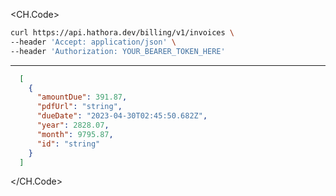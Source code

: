 
<CH.Code>
```bash Example Request
curl https://api.hathora.dev/billing/v1/invoices \
--header 'Accept: application/json' \
--header 'Authorization: YOUR_BEARER_TOKEN_HERE'
```
---

```json Example Response
  [
    {
      "amountDue": 391.87,
      "pdfUrl": "string",
      "dueDate": "2023-04-30T02:45:50.682Z",
      "year": 2828.07,
      "month": 9795.87,
      "id": "string"
    }
  ]
```
</CH.Code>
